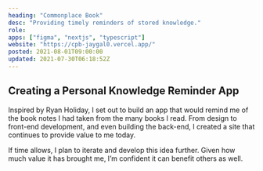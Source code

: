 ```yaml
---
heading: "Commonplace Book"
desc: "Providing timely reminders of stored knowledge."
role:
apps: ["figma", "nextjs", "typescript"]
website: "https://cpb-jaygal0.vercel.app/"
posted: 2021-08-01T09:00:00
updated: 2021-07-30T06:18:52Z
---
```


## Creating a Personal Knowledge Reminder App

Inspired by Ryan Holiday, I set out to build an app that would remind me of the book notes I had taken from the many books I read. From design to front-end development, and even building the back-end, I created a site that continues to provide value to me today.

If time allows, I plan to iterate and develop this idea further. Given how much value it has brought me, I’m confident it can benefit others as well.
